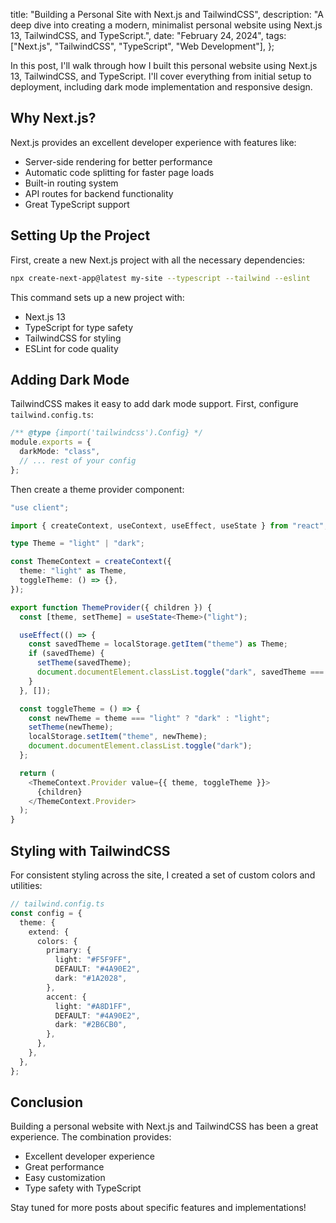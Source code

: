   title: "Building a Personal Site with Next.js and TailwindCSS",
  description:
    "A deep dive into creating a modern, minimalist personal website using Next.js 13, TailwindCSS, and TypeScript.",
  date: "February 24, 2024",
  tags: ["Next.js", "TailwindCSS", "TypeScript", "Web Development"],
};

In this post, I'll walk through how I built this personal website using Next.js 13, TailwindCSS, and TypeScript. I'll cover everything from initial setup to deployment, including dark mode implementation and responsive design.

## Why Next.js?

Next.js provides an excellent developer experience with features like:

- Server-side rendering for better performance
- Automatic code splitting for faster page loads
- Built-in routing system
- API routes for backend functionality
- Great TypeScript support

## Setting Up the Project

First, create a new Next.js project with all the necessary dependencies:

```bash
npx create-next-app@latest my-site --typescript --tailwind --eslint
```

This command sets up a new project with:

- Next.js 13
- TypeScript for type safety
- TailwindCSS for styling
- ESLint for code quality

## Adding Dark Mode

TailwindCSS makes it easy to add dark mode support. First, configure `tailwind.config.ts`:

```typescript
/** @type {import('tailwindcss').Config} */
module.exports = {
  darkMode: "class",
  // ... rest of your config
};
```

Then create a theme provider component:

```typescript
"use client";

import { createContext, useContext, useEffect, useState } from "react";

type Theme = "light" | "dark";

const ThemeContext = createContext({
  theme: "light" as Theme,
  toggleTheme: () => {},
});

export function ThemeProvider({ children }) {
  const [theme, setTheme] = useState<Theme>("light");

  useEffect(() => {
    const savedTheme = localStorage.getItem("theme") as Theme;
    if (savedTheme) {
      setTheme(savedTheme);
      document.documentElement.classList.toggle("dark", savedTheme === "dark");
    }
  }, []);

  const toggleTheme = () => {
    const newTheme = theme === "light" ? "dark" : "light";
    setTheme(newTheme);
    localStorage.setItem("theme", newTheme);
    document.documentElement.classList.toggle("dark");
  };

  return (
    <ThemeContext.Provider value={{ theme, toggleTheme }}>
      {children}
    </ThemeContext.Provider>
  );
}
```

## Styling with TailwindCSS

For consistent styling across the site, I created a set of custom colors and utilities:

```typescript
// tailwind.config.ts
const config = {
  theme: {
    extend: {
      colors: {
        primary: {
          light: "#F5F9FF",
          DEFAULT: "#4A90E2",
          dark: "#1A2028",
        },
        accent: {
          light: "#A8D1FF",
          DEFAULT: "#4A90E2",
          dark: "#2B6CB0",
        },
      },
    },
  },
};
```

## Conclusion

Building a personal website with Next.js and TailwindCSS has been a great experience. The combination provides:

- Excellent developer experience
- Great performance
- Easy customization
- Type safety with TypeScript

Stay tuned for more posts about specific features and implementations!
